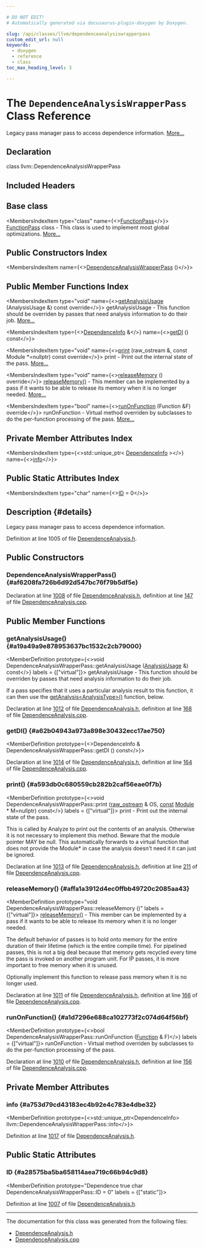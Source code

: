 ```yaml
---

# DO NOT EDIT!
# Automatically generated via docusaurus-plugin-doxygen by Doxygen.

slug: /api/classes/llvm/dependenceanalysiswrapperpass
custom_edit_url: null
keywords:
  - doxygen
  - reference
  - class
toc_max_heading_level: 3

---
```





# The `DependenceAnalysisWrapperPass` Class Reference

<DoxygenPage pluginConfig={pluginConfig}>

Legacy pass manager pass to access dependence information. <a href="#details">More...</a>

## Declaration

<CodeBlock>class llvm::DependenceAnalysisWrapperPass</CodeBlock>

## Included Headers

<IncludesList>
<IncludesListItem
  filePath="llvm/Analysis/DependenceAnalysis.h"
  permalink="/docs/api/files/include/include/llvm/include/llvm/analysis/dependenceanalysis-h"
  isLocal="true" />
</IncludesList>

## Base class

<MembersIndex>

<MembersIndexItem
  type="class"
  name={<><a href="/docs/api/classes/llvm/functionpass">FunctionPass</a></>}>
<a href="/docs/api/classes/llvm/functionpass">FunctionPass</a> class - This class is used to implement most global optimizations. <a href="/docs/api/classes/llvm/functionpass/#details">More...</a>
</MembersIndexItem>

</MembersIndex>

## Public Constructors Index

<MembersIndex>

<MembersIndexItem
  name={<><a href="#af6208fa726b6d92d547bc76f79b5df5e">DependenceAnalysisWrapperPass</a> ()</>}>
</MembersIndexItem>

</MembersIndex>

## Public Member Functions Index

<MembersIndex>

<MembersIndexItem
  type="void"
  name={<><a href="#a19a49a9e878953637bc1532c2cb79000">getAnalysisUsage</a> (AnalysisUsage &amp;) const override</>}>
getAnalysisUsage - This function should be overriden by passes that need analysis information to do their job. <a href="#a19a49a9e878953637bc1532c2cb79000">More...</a>
</MembersIndexItem>

<MembersIndexItem
  type={<><a href="/docs/api/classes/llvm/dependenceinfo">DependenceInfo</a> &amp;</>}
  name={<><a href="#a62b04943a973a898e30432ecc17ae750">getDI</a> () const</>}>
</MembersIndexItem>

<MembersIndexItem
  type="void"
  name={<><a href="#a593db0c680559cb282b2caf56eae0f7b">print</a> (raw&#95;ostream &amp;, const Module &#42;=nullptr) const override</>}>
print - Print out the internal state of the pass. <a href="#a593db0c680559cb282b2caf56eae0f7b">More...</a>
</MembersIndexItem>

<MembersIndexItem
  type="void"
  name={<><a href="#affa1a3912d4ec0ffbb49720c2085aa43">releaseMemory</a> () override</>}>
<a href="#affa1a3912d4ec0ffbb49720c2085aa43">releaseMemory()</a> - This member can be implemented by a pass if it wants to be able to release its memory when it is no longer needed. <a href="#affa1a3912d4ec0ffbb49720c2085aa43">More...</a>
</MembersIndexItem>

<MembersIndexItem
  type="bool"
  name={<><a href="#a1d7296e688ca102773f2c074d64f56bf">runOnFunction</a> (Function &amp;F) override</>}>
runOnFunction - Virtual method overriden by subclasses to do the per-function processing of the pass. <a href="#a1d7296e688ca102773f2c074d64f56bf">More...</a>
</MembersIndexItem>

</MembersIndex>

## Private Member Attributes Index

<MembersIndex>

<MembersIndexItem
  type={<>std::unique&#95;ptr&lt; <a href="/docs/api/classes/llvm/dependenceinfo">DependenceInfo</a> &gt;</>}
  name={<><a href="#a753d79cd43183ec4b92e4c783e4dbe32">info</a></>}>
</MembersIndexItem>

</MembersIndex>

## Public Static Attributes Index

<MembersIndex>

<MembersIndexItem
  type="char"
  name={<><a href="#a28575ba5ba658114aea719c66b94c9d8">ID</a> = 0</>}>
</MembersIndexItem>

</MembersIndex>

## Description {#details}

Legacy pass manager pass to access dependence information.

Definition at line 1005 of file <a href="/docs/api/files/include/include/llvm/include/llvm/analysis/dependenceanalysis-h">DependenceAnalysis.h</a>.

<SectionDefinition>

## Public Constructors

### DependenceAnalysisWrapperPass() {#af6208fa726b6d92d547bc76f79b5df5e}

<MemberDefinition
  prototype="DependenceAnalysisWrapperPass::DependenceAnalysisWrapperPass ()">

Declaration at line <a href="/docs/api/files/include/include/llvm/include/llvm/analysis/dependenceanalysis-h/#l01008">1008</a> of file <a href="/docs/api/files/include/include/llvm/include/llvm/analysis/dependenceanalysis-h">DependenceAnalysis.h</a>, definition at line <a href="/docs/api/files/lib/lib/analysis/dependenceanalysis-cpp/#l00147">147</a> of file <a href="/docs/api/files/lib/lib/analysis/dependenceanalysis-cpp">DependenceAnalysis.cpp</a>.
</MemberDefinition>

</SectionDefinition>

<SectionDefinition>

## Public Member Functions

### getAnalysisUsage() {#a19a49a9e878953637bc1532c2cb79000}

<MemberDefinition
  prototype={<>void DependenceAnalysisWrapperPass::getAnalysisUsage (<a href="/docs/api/classes/llvm/analysisusage">AnalysisUsage</a> &amp;) const</>}
  labels = {["virtual"]}>
getAnalysisUsage - This function should be overriden by passes that need analysis information to do their job.

If a pass specifies that it uses a particular analysis result to this function, it can then use the <a href="/docs/api/classes/llvm/pass/#a4863e5e463fb79955269fbf7fbf52b80">getAnalysis&lt;AnalysisType&gt;()</a> function, below.

Declaration at line <a href="/docs/api/files/include/include/llvm/include/llvm/analysis/dependenceanalysis-h/#l01012">1012</a> of file <a href="/docs/api/files/include/include/llvm/include/llvm/analysis/dependenceanalysis-h">DependenceAnalysis.h</a>, definition at line <a href="/docs/api/files/lib/lib/analysis/dependenceanalysis-cpp/#l00168">168</a> of file <a href="/docs/api/files/lib/lib/analysis/dependenceanalysis-cpp">DependenceAnalysis.cpp</a>.
</MemberDefinition>

### getDI() {#a62b04943a973a898e30432ecc17ae750}

<MemberDefinition
  prototype={<>DependenceInfo &amp; DependenceAnalysisWrapperPass::getDI () const</>}>

Declaration at line <a href="/docs/api/files/include/include/llvm/include/llvm/analysis/dependenceanalysis-h/#l01014">1014</a> of file <a href="/docs/api/files/include/include/llvm/include/llvm/analysis/dependenceanalysis-h">DependenceAnalysis.h</a>, definition at line <a href="/docs/api/files/lib/lib/analysis/dependenceanalysis-cpp/#l00164">164</a> of file <a href="/docs/api/files/lib/lib/analysis/dependenceanalysis-cpp">DependenceAnalysis.cpp</a>.
</MemberDefinition>

### print() {#a593db0c680559cb282b2caf56eae0f7b}

<MemberDefinition
  prototype={<>void DependenceAnalysisWrapperPass::print (<a href="/docs/api/classes/llvm/raw-ostream">raw&#95;ostream</a> &amp; OS, <a href="/docs/api/files/lib/lib/target/lib/target/aarch64/aarch64promoteconstant-cpp/#a90f8350fecae261c25be85d38b451bff">const</a> <a href="/docs/api/classes/llvm/module">Module</a> &#42; M=nullptr) const</>}
  labels = {["virtual"]}>
print - Print out the internal state of the pass.

This is called by Analyze to print out the contents of an analysis. Otherwise it is not necessary to implement this method. Beware that the module pointer MAY be null. This automatically forwards to a virtual function that does not provide the Module&#42; in case the analysis doesn&#39;t need it it can just be ignored.

Declaration at line <a href="/docs/api/files/include/include/llvm/include/llvm/analysis/dependenceanalysis-h/#l01013">1013</a> of file <a href="/docs/api/files/include/include/llvm/include/llvm/analysis/dependenceanalysis-h">DependenceAnalysis.h</a>, definition at line <a href="/docs/api/files/lib/lib/analysis/dependenceanalysis-cpp/#l00211">211</a> of file <a href="/docs/api/files/lib/lib/analysis/dependenceanalysis-cpp">DependenceAnalysis.cpp</a>.
</MemberDefinition>

### releaseMemory() {#affa1a3912d4ec0ffbb49720c2085aa43}

<MemberDefinition
  prototype="void DependenceAnalysisWrapperPass::releaseMemory ()"
  labels = {["virtual"]}>
<a href="#affa1a3912d4ec0ffbb49720c2085aa43">releaseMemory()</a> - This member can be implemented by a pass if it wants to be able to release its memory when it is no longer needed.

The default behavior of passes is to hold onto memory for the entire duration of their lifetime (which is the entire compile time). For pipelined passes, this is not a big deal because that memory gets recycled every time the pass is invoked on another program unit. For IP passes, it is more important to free memory when it is unused.

Optionally implement this function to release pass memory when it is no longer used.

Declaration at line <a href="/docs/api/files/include/include/llvm/include/llvm/analysis/dependenceanalysis-h/#l01011">1011</a> of file <a href="/docs/api/files/include/include/llvm/include/llvm/analysis/dependenceanalysis-h">DependenceAnalysis.h</a>, definition at line <a href="/docs/api/files/lib/lib/analysis/dependenceanalysis-cpp/#l00166">166</a> of file <a href="/docs/api/files/lib/lib/analysis/dependenceanalysis-cpp">DependenceAnalysis.cpp</a>.
</MemberDefinition>

### runOnFunction() {#a1d7296e688ca102773f2c074d64f56bf}

<MemberDefinition
  prototype={<>bool DependenceAnalysisWrapperPass::runOnFunction (<a href="/docs/api/classes/llvm/function">Function</a> &amp; F)</>}
  labels = {["virtual"]}>
runOnFunction - Virtual method overriden by subclasses to do the per-function processing of the pass.

Declaration at line <a href="/docs/api/files/include/include/llvm/include/llvm/analysis/dependenceanalysis-h/#l01010">1010</a> of file <a href="/docs/api/files/include/include/llvm/include/llvm/analysis/dependenceanalysis-h">DependenceAnalysis.h</a>, definition at line <a href="/docs/api/files/lib/lib/analysis/dependenceanalysis-cpp/#l00156">156</a> of file <a href="/docs/api/files/lib/lib/analysis/dependenceanalysis-cpp">DependenceAnalysis.cpp</a>.
</MemberDefinition>

</SectionDefinition>

<SectionDefinition>

## Private Member Attributes

### info {#a753d79cd43183ec4b92e4c783e4dbe32}

<MemberDefinition
  prototype={<>std::unique&#95;ptr&lt;DependenceInfo&gt; llvm::DependenceAnalysisWrapperPass::info</>}>

Definition at line <a href="/docs/api/files/include/include/llvm/include/llvm/analysis/dependenceanalysis-h/#l01017">1017</a> of file <a href="/docs/api/files/include/include/llvm/include/llvm/analysis/dependenceanalysis-h">DependenceAnalysis.h</a>.
</MemberDefinition>

</SectionDefinition>

<SectionDefinition>

## Public Static Attributes

### ID {#a28575ba5ba658114aea719c66b94c9d8}

<MemberDefinition
  prototype="Dependence true char DependenceAnalysisWrapperPass::ID = 0"
  labels = {["static"]}>

Definition at line <a href="/docs/api/files/include/include/llvm/include/llvm/analysis/dependenceanalysis-h/#l01007">1007</a> of file <a href="/docs/api/files/include/include/llvm/include/llvm/analysis/dependenceanalysis-h">DependenceAnalysis.h</a>.
</MemberDefinition>

</SectionDefinition>

<hr/>

The documentation for this class was generated from the following files:

<ul>
<li><a href="/docs/api/files/include/include/llvm/include/llvm/analysis/dependenceanalysis-h">DependenceAnalysis.h</a></li>
<li><a href="/docs/api/files/lib/lib/analysis/dependenceanalysis-cpp">DependenceAnalysis.cpp</a></li>
</ul>

</DoxygenPage>
